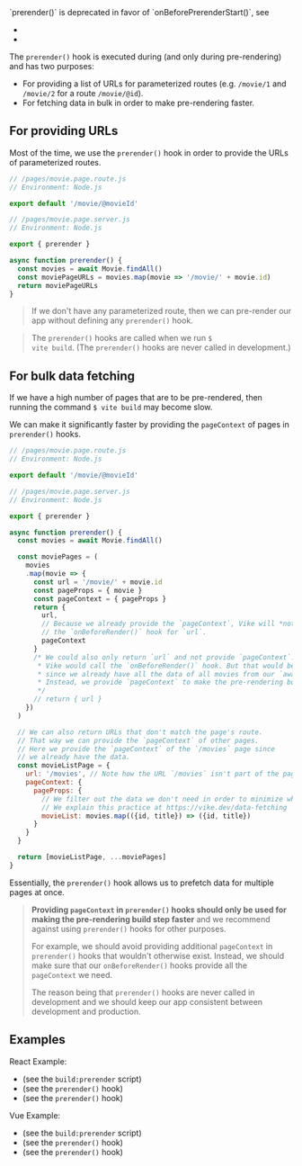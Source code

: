 
<Warning>
  `prerender()` is deprecated in favor of `onBeforePrerenderStart()`, see
  <ul>
    <li><Link href="/onBeforePrerenderStart" /></li>
    <li><Link href="/migration/v1-design#renamed-hooks" /></li>
  </ul>
</Warning>

The `prerender()` hook is executed during <Link text="pre-rendering" href="/pre-rendering" /> (and only during pre-rendering) and has two purposes:
 - For providing a list of URLs for parameterized routes (e.g. `/movie/1` and `/movie/2` for a route `/movie/@id`).
 - For fetching data in bulk in order to make pre-rendering faster.


## For providing URLs

Most of the time, we use the `prerender()` hook in order to provide the URLs of parameterized routes.

```js
// /pages/movie.page.route.js
// Environment: Node.js

export default '/movie/@movieId'
```
```js
// /pages/movie.page.server.js
// Environment: Node.js

export { prerender }

async function prerender() {
  const movies = await Movie.findAll()
  const moviePageURLs = movies.map(movie => '/movie/' + movie.id)
  return moviePageURLs
}
```

> If we don't have any parameterized route,
> then we can pre-render our app without defining any `prerender()` hook.

> The `prerender()` hooks are called when we run <code>$ vite build</code>.
> (The `prerender()` hooks are never called in development.)


## For bulk data fetching

If we have a high number of pages that are to be pre-rendered, then running the command <code>$ vite build</code> may become slow.

We can make it significantly faster by providing the `pageContext` of pages in `prerender()` hooks.

```js
// /pages/movie.page.route.js
// Environment: Node.js

export default '/movie/@movieId'
```
```js
// /pages/movie.page.server.js
// Environment: Node.js

export { prerender }

async function prerender() {
  const movies = await Movie.findAll()

  const moviePages = (
    movies
    .map(movie => {
      const url = '/movie/' + movie.id
      const pageProps = { movie }
      const pageContext = { pageProps }
      return {
        url,
        // Because we already provide the `pageContext`, Vike will *not* call
        // the `onBeforeRender()` hook for `url`.
        pageContext
      }
      /* We could also only return `url` and not provide `pageContext`. In that case
       * Vike would call the `onBeforeRender()` hook. But that would be wasteful
       * since we already have all the data of all movies from our `await Movie.findAll()` call.
       * Instead, we provide `pageContext` to make the pre-rendering build step faster.
       */
      // return { url }
    })
  )

  // We can also return URLs that don't match the page's route.
  // That way we can provide the `pageContext` of other pages.
  // Here we provide the `pageContext` of the `/movies` page since
  // we already have the data.
  const movieListPage = {
    url: '/movies', // Note how the URL `/movies` isn't part of the page's route `/movie/@movieId`
    pageContext: {
      pageProps: {
        // We filter out the data we don't need in order to minimize what is sent to the browser.
        // We explain this practice at https://vike.dev/data-fetching
        movieList: movies.map(({id, title}) => ({id, title})
      }
    }
  }

  return [movieListPage, ...moviePages]
}
```

Essentially, the `prerender()` hook allows us to prefetch data for multiple pages at once.

> <p><b>Providing <code>pageContext</code> in <code>prerender()</code> hooks should only be used for making the pre-rendering build step faster</b> and
> we recommend against using <code>prerender()</code> hooks for other purposes.</p>
>
> For example, we should avoid providing additional `pageContext` in `prerender()` hooks that wouldn't otherwise exist.
> Instead, we should make sure that our `onBeforeRender()` hooks provide all the `pageContext` we need.
>
> The reason being that `prerender()` hooks are never called in development and we should keep our app consistent between development and production.


## Examples

React Example:
 - <RepoLink path='/examples/react-full/package.json' /> (see the <code>build:prerender</code> script)
 - <RepoLink path='/examples/react-full/pages/star-wars/index.page.server.ts' /> (see the <code>prerender()</code> hook)
 - <RepoLink path='/examples/react-full/pages/hello/index.page.server.ts' /> (see the <code>prerender()</code> hook)

Vue Example:
 - <RepoLink path='/examples/vue-full/package.json' /> (see the <code>build:prerender</code> script)
 - <RepoLink path='/examples/vue-full/pages/star-wars/index.page.server.ts' /> (see the <code>prerender()</code> hook)
 - <RepoLink path='/examples/vue-full/pages/hello/index.page.server.ts' /> (see the <code>prerender()</code> hook)
